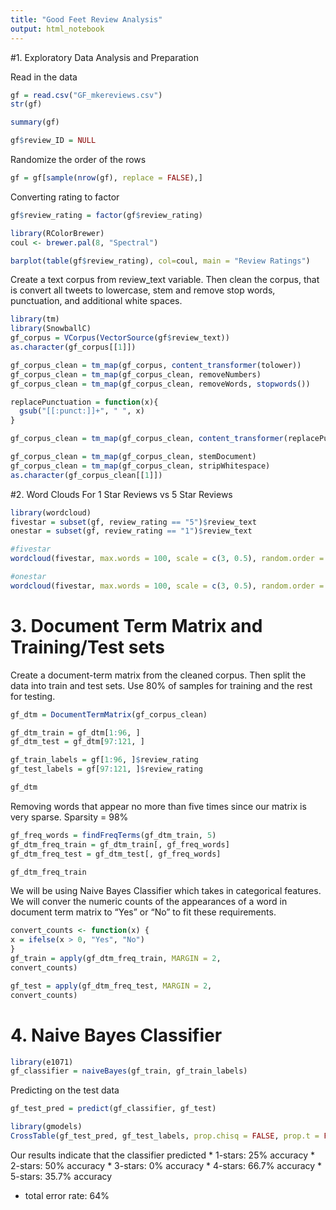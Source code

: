 ```yaml
---
title: "Good Feet Review Analysis"
output: html_notebook
---
```


#1. Exploratory Data Analysis and Preparation

Read in the data
```r
gf = read.csv("GF_mkereviews.csv")
str(gf)
```
```r
summary(gf)
```
```r
gf$review_ID = NULL
```

Randomize the order of the rows
```r
gf = gf[sample(nrow(gf), replace = FALSE),]
```

Converting rating to factor
```r
gf$review_rating = factor(gf$review_rating)
```

```r
library(RColorBrewer)
coul <- brewer.pal(8, "Spectral") 
```
```r
barplot(table(gf$review_rating), col=coul, main = "Review Ratings")
```
Create a text corpus from review_text variable. Then clean the corpus, that is convert all tweets to lowercase, stem and remove stop words, punctuation, and additional white spaces. 
```r
library(tm)
library(SnowballC)
gf_corpus = VCorpus(VectorSource(gf$review_text))
as.character(gf_corpus[[1]])
```
```r
gf_corpus_clean = tm_map(gf_corpus, content_transformer(tolower))
gf_corpus_clean = tm_map(gf_corpus_clean, removeNumbers)
gf_corpus_clean = tm_map(gf_corpus_clean, removeWords, stopwords())

replacePunctuation = function(x){
  gsub("[[:punct:]]+", " ", x)
}

gf_corpus_clean = tm_map(gf_corpus_clean, content_transformer(replacePunctuation))

gf_corpus_clean = tm_map(gf_corpus_clean, stemDocument)
gf_corpus_clean = tm_map(gf_corpus_clean, stripWhitespace)
as.character(gf_corpus_clean[[1]])
```
#2. Word Clouds For 1 Star Reviews vs 5 Star Reviews
```r
library(wordcloud)
fivestar = subset(gf, review_rating == "5")$review_text
onestar = subset(gf, review_rating == "1")$review_text
```
```r
#fivestar
wordcloud(fivestar, max.words = 100, scale = c(3, 0.5), random.order = FALSE)
```
```r
#onestar
wordcloud(fivestar, max.words = 100, scale = c(3, 0.5), random.order = FALSE)
```
# 3. Document Term Matrix and Training/Test sets

Create a document-term matrix from the cleaned corpus. Then split the data into train and test sets. Use 80% of samples for training and the rest for testing.
```r
gf_dtm = DocumentTermMatrix(gf_corpus_clean)

gf_dtm_train = gf_dtm[1:96, ]
gf_dtm_test = gf_dtm[97:121, ]

gf_train_labels = gf[1:96, ]$review_rating
gf_test_labels = gf[97:121, ]$review_rating
```

```r
gf_dtm
```
Removing words that appear no more than five times since our matrix is very sparse. Sparsity = 98%
```r
gf_freq_words = findFreqTerms(gf_dtm_train, 5)
gf_dtm_freq_train = gf_dtm_train[, gf_freq_words]
gf_dtm_freq_test = gf_dtm_test[, gf_freq_words]
```
```r
gf_dtm_freq_train
```
We will be using Naive Bayes Classifier which takes in categorical features. We will conver the numeric counts of the appearances of a word in document term matrix to "Yes" or "No" to fit these requirements.
```r
convert_counts <- function(x) {
x = ifelse(x > 0, "Yes", "No")
}
gf_train = apply(gf_dtm_freq_train, MARGIN = 2,
convert_counts)

gf_test = apply(gf_dtm_freq_test, MARGIN = 2,
convert_counts)
```

# 4. Naive Bayes Classifier

```r
library(e1071)
gf_classifier = naiveBayes(gf_train, gf_train_labels)
```
Predicting on the test data
```r
gf_test_pred = predict(gf_classifier, gf_test)
```

```r
library(gmodels)
CrossTable(gf_test_pred, gf_test_labels, prop.chisq = FALSE, prop.t = FALSE, dnn = c('predicted', 'actual'))
```
Our results indicate that the classifier predicted 
* 1-stars: 25% accuracy
* 2-stars: 50% accuracy
* 3-stars: 0% accuracy
* 4-stars: 66.7% accuracy
* 5-stars: 35.7% accuracy

* total error rate: 64%
